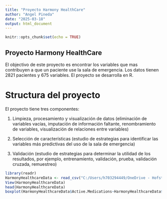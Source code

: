 ---
title: "Proyecto Harmony HealthCare"
author: "Angel Pineda"
date: "2025-03-18"
output: html_document
---

```{r setup, include=FALSE}
knitr::opts_chunk$set(echo = TRUE)
```

## Proyecto Harmony HealthCare

El objectivo de este proyecto es encontrar los variables que mas contribuyen a que un paciente use la sala de emergencia.  Los datos tienen 2821 pacientes y 675 variables.  El proyecto se desarrolla en R.

# Structura del proyecto

El proyecto tiene tres componentes:

1. Limpieza, procesamiento y visualización de datos (eliminación de variables vacías, imputación de información faltante, renombramiento de variables, visualización de relaciones entre variables)

2. Selección de características (estudio de estrategias para identificar las variables más predictivas del uso de la sala de emergencia)

3. Validación (estudio de estrategias para determinar la utilidad de los resultados, por ejemplo, entrenamiento, validación, prueba, validación cruzada, remuestreo)



```{r}
library(readr)
HarmonyHealthcareData <- read_csv("C:/Users/h703294449/OneDrive - Hofstra University/Hofstra/Service/EMALCA Honduras 2025/Curso de Aprendizaje Estadistico/HarmonyHealthcareData.csv")
View(HarmonyHealthcareData)
head(HarmonyHealthcareData)
boxplot(HarmonyHealthcareData$Active.Medications~HarmonyHealthcareData$Admission, xlab = 'Admision al departmento de emergencia', ylab = 'numero de medicaciones')
```

